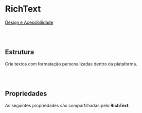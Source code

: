 
# RichText

[Design e Acessibilidade](https://www.figma.com/design/2bBnJVKkG09JPWCFBIcD1y/branch/fdiEAjLcXxydxPccIMwy45/%5BDS%5D-Components?node-id=24556-110577&t=VZAnxa6z80u1B2Lx-0)


<br></br>
## Estrutura

Crie textos com formatação personalizadas dentro da plataforma.

<Canvas of={RichTextStories.Properties} />

<Meta isTemplate />

<br></br>
## Propriedades

As seguintes propriedades são compartilhadas pelo **RichText**.

<Controls />
